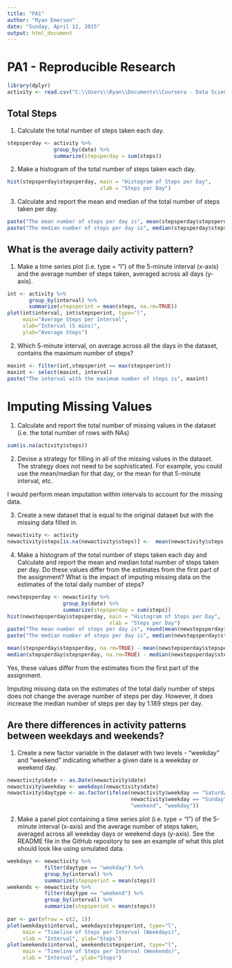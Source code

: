 ```yaml
---
title: "PA1"
author: "Ryan Emerson"
date: "Sunday, April 12, 2015"
output: html_document
---
```


# PA1 - Reproducible Research

```r
library(dplyr)
activity <- read.csv("C:\\Users\\Ryan\\Documents\\Coursera - Data Science\\Reproducible Research\\repdata_data_activity\\activity.csv")
```

## Total Steps

1. Calculate the total number of steps taken each day.
```r
stepsperday <- activity %>%
               group_by(date) %>%
               summarize(stepsperday = sum(steps))
```


2. Make a histogram of the total number of steps taken each day.
```r
hist(stepsperday$stepsperday, main = "Histogram of Steps per Day",
                              xlab = "Steps per Day")
```

3. Calculate and report the mean and median of the total number of steps taken per day.
```r
paste("The mean number of steps per day is", mean(stepsperday$stepsperday, na.rm=TRUE))
paste("The median number of steps per day is", median(stepsperday$stepsperday, na.rm = TRUE))
```

## What is the average daily activity pattern?

1. Make a time series plot (i.e. type = "l") of the 5-minute interval (x-axis) and the average number of steps taken, averaged across all days (y-axis).
```r
int <- activity %>%
       group_by(interval) %>%
       summarize(stepsperint = mean(steps, na.rm=TRUE))
plot(int$interval, int$stepsperint, type="l",
     main="Average Steps per Interval",
     xlab="Interval (5 mins)",
     ylab="Average Steps")
```
    
2. Which 5-minute interval, on average across all the days in the dataset, contains the maximum number of steps?
```r
maxint <- filter(int,stepsperint == max(stepsperint))
maxint <- select(maxint, interval)
paste("The interval with the maximum number of steps is", maxint)
```

# Imputing Missing Values

1.  Calculate and report the total number of missing values in the dataset (i.e. the total number of rows with NAs)
```r
sum(is.na(activity$steps))
```

2.  Devise a strategy for filling in all of the missing values in the dataset. The strategy does not need to be sophisticated. For example, you could use the mean/median for that day, or the mean for that 5-minute interval, etc.

I would perform mean imputation within intervals to account for the missing data.

3.  Create a new dataset that is equal to the original dataset but with the missing data filled in.

```r
newactivity <- activity
newactivity$steps[is.na(newactivity$steps)] <-  mean(newactivity$steps, na.rm=TRUE)
```

4.  Make a histogram of the total number of steps taken each day and Calculate and report the mean and median total number of steps taken per day. Do these values differ from the estimates from the first part of the assignment? What is the impact of imputing missing data on the estimates of the total daily number of steps?
    
```r
newstepsperday <- newactivity %>%
                  group_by(date) %>%
                  summarize(stepsperday = sum(steps))
hist(newstepsperday$stepsperday, main = "Histogram of Steps per Day",
                                 xlab = "Steps per Day")
paste("The mean number of steps per day is", round(mean(newstepsperday$stepsperday, na.rm=TRUE),2))
paste("The median number of steps per day is", median(newstepsperday$stepsperday, na.rm = TRUE))

mean(stepsperday$stepsperday, na.rm=TRUE) - mean(newstepsperday$stepsperday)
median(stepsperday$stepsperday, na.rm=TRUE) - median(newstepsperday$stepsperday)
```

Yes, these values differ from the estimates from the first part of the assignment.

Imputing missing data on the estimates of the total daily number of steps does not change the average number of steps per day. However, it does increase the median number of steps per day by 1.189 steps per day.


## Are there differences in activity patterns between weekdays and weekends?

1.  Create a new factor variable in the dataset with two levels - "weekday" and "weekend" indicating whether a given date is a weekday or weekend day.
```r
newactivity$date <- as.Date(newactivity$date)
newactivity$weekday <- weekdays(newactivity$date)
newactivity$daytype <- as.factor(ifelse(newactivity$weekday == "Saturday" |
                                        newactivity$weekday == "Sunday",
                                        "weekend", "weekday"))
```

2.    Make a panel plot containing a time series plot (i.e. type = "l") of the 5-minute interval (x-axis) and the average number of steps taken, averaged across all weekday days or weekend days (y-axis). See the README file in the GitHub repository to see an example of what this plot should look like using simulated data.
```r
weekdays <- newactivity %>%
            filter(daytype == "weekday") %>%
            group_by(interval) %>%
            summarize(stepsperint = mean(steps))
weekends <- newactivity %>%
            filter(daytype == "weekend") %>%
            group_by(interval) %>%
            summarize(stepsperint = mean(steps))
            
par <- par(mfrow = c(2, 1))               
plot(weekdays$interval, weekdays$stepsperint, type="l", 
     main = "Timeline of Steps per Interval (Weekdays)",
     xlab = "Interval", ylab="Steps")
plot(weekends$interval, weekends$stepsperint, type="l",  
     main = "Timeline of Steps per Interval (Weekends)",
     xlab = "Interval", ylab="Steps")
```
